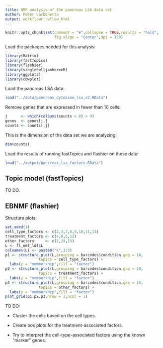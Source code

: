 ```yaml
---
title: NMF analysis of the pancreas LSA data set
author: Peter Carbonetto
output: workflowr::wflow_html
---
```


```r
knitr::opts_chunk$set(comment = "#",collapse = TRUE,results = "hold",
                      fig.align = "center",dpi = 120)
```

Load the packages needed for this analysis:

```r
library(Matrix)
library(fastTopics)
library(flashier)
library(singlecelljamboreeR)
library(ggplot2)
library(cowplot)
```

Load the pancreas LSA data:

```r
load("../data/pancreas_cytokine_lsa_v2.RData")
```

Remove genes that are expressed in fewer than 10 cells:

```r
j      <- which(colSums(counts > 0) > 9)
genes  <- genes[j,]
counts <- counts[,j]
```

This is the dimension of the data set we are analyzing:

```r
dim(counts)
```

Load the results of running fastTopics and flashier on these data:

```r
load("../output/pancreas_lsa_factors.RData")
```

## Topic model (fastTopics)

TO DO.

## EBNMF (flashier)

Structure plots:

```r
set.seed(1)
cell_type_factors <- c(2,3,7,8,9,10,11,13)
treatment_factors <- c(4,6,5,12)
other_factors     <- c(1,14,15)
L <- fl_nmf_ldf$L
colnames(L) <- paste0("k",1:5)
p1 <- structure_plot(L,grouping = barcodes$condition,gap = 10,
               topics = cell_type_factors) +
  labs(y = "membership",fill = "factor")
p2 <- structure_plot(L,grouping = barcodes$condition,gap = 10,
               topics = treatment_factors) +
  labs(y = "membership",fill = "factor")
p3 <- structure_plot(L,grouping = barcodes$condition,gap = 10,
               topics = other_factors) +
  labs(y = "membership",fill = "factor")
plot_grid(p1,p2,p3,nrow = 3,ncol = 1)
```

TO DO:

+ Cluster the cells based on the cell types.

+ Create box plots for the treatment-associated factors.

+ Try to interpret the cell-type-associated factors using the
  known "marker" genes.
